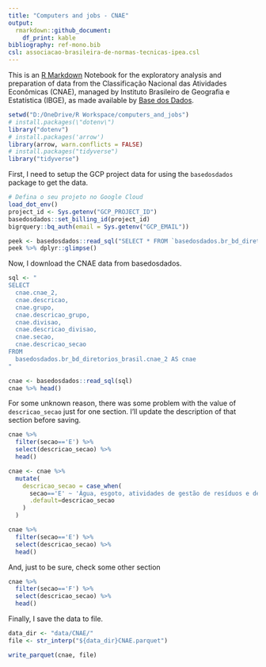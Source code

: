 ```yaml
---
title: "Computers and jobs - CNAE"
output: 
  rmarkdown::github_document:
    df_print: kable
bibliography: ref-mono.bib
csl: associacao-brasileira-de-normas-tecnicas-ipea.csl
---
```


This is an [R Markdown](http://rmarkdown.rstudio.com) Notebook for the exploratory analysis and preparation of data from the Classificação Nacional das Atividades Econômicas (CNAE), managed by Instituto Brasileiro de Geografia e Estatística (IBGE), as made available by [Base dos Dados](https://basedosdados.org/).

```r
setwd("D:/OneDrive/R Workspace/computers_and_jobs")
# install.packages(\"dotenv\")
library("dotenv")
# install.packages('arrow')
library(arrow, warn.conflicts = FALSE)
# install.packages("tidyverse")
library("tidyverse")
```

First, I need to setup the GCP project data for using the `basedosdados` package to get the data.

```r
# Defina o seu projeto no Google Cloud
load_dot_env()
project_id <- Sys.getenv("GCP_PROJECT_ID")
basedosdados::set_billing_id(project_id)
bigrquery::bq_auth(email = Sys.getenv("GCP_EMAIL"))
```

```r
peek <- basedosdados::read_sql("SELECT * FROM `basedosdados.br_bd_diretorios_brasil.cnae_2` LIMIT 1")
peek %>% dplyr::glimpse()
```

Now, I download the CNAE data from basedosdados.

```r

sql <- "
SELECT
  cnae.cnae_2,
  cnae.descricao,
  cnae.grupo,
  cnae.descricao_grupo,
  cnae.divisao,
  cnae.descricao_divisao,
  cnae.secao,
  cnae.descricao_secao
FROM
  basedosdados.br_bd_diretorios_brasil.cnae_2 AS cnae
"

cnae <- basedosdados::read_sql(sql)
cnae %>% head()
```

For some unknown reason, there was some problem with the value of `descricao_secao` just for one section. I'll update the description of that section before saving.

```r
cnae %>%
  filter(secao=='E') %>%
  select(descricao_secao) %>%
  head()
```

```r
cnae <- cnae %>%
  mutate(
    descricao_secao = case_when(
      secao=='E' ~ 'Água, esgoto, atividades de gestão de resíduos e descontaminação',
      .default=descricao_secao
    )
  )

cnae %>%
  filter(secao=='E') %>%
  select(descricao_secao) %>%
  head()
```

And, just to be sure, check some other section

```r
cnae %>%
  filter(secao=='F') %>%
  select(descricao_secao) %>%
  head()
```

Finally, I save the data to file.

```r
data_dir <- "data/CNAE/"
file <- str_interp("${data_dir}CNAE.parquet")

write_parquet(cnae, file)
```

